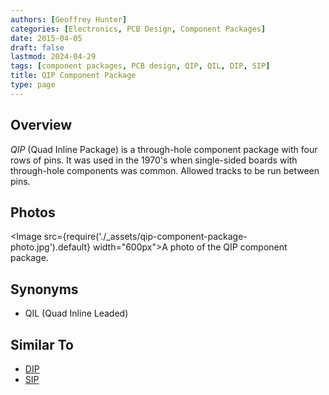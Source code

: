 ```yaml
---
authors: [Geoffrey Hunter]
categories: [Electronics, PCB Design, Component Packages]
date: 2015-04-05
draft: false
lastmod: 2024-04-29
tags: [component packages, PCB design, QIP, QIL, DIP, SIP]
title: QIP Component Package
type: page
---
```


## Overview

_QIP_ (Quad Inline Package) is a through-hole component package with four rows of pins. It was used in the 1970's when single-sided boards with through-hole components was common. Allowed tracks to be run between pins.

## Photos

<Image src={require('./_assets/qip-component-package-photo.jpg').default} width="600px">A photo of the QIP component package.</Image>

## Synonyms

* QIL (Quad Inline Leaded)

## Similar To

* [DIP](../dip-component-package)
* [SIP](../sip-component-package)
